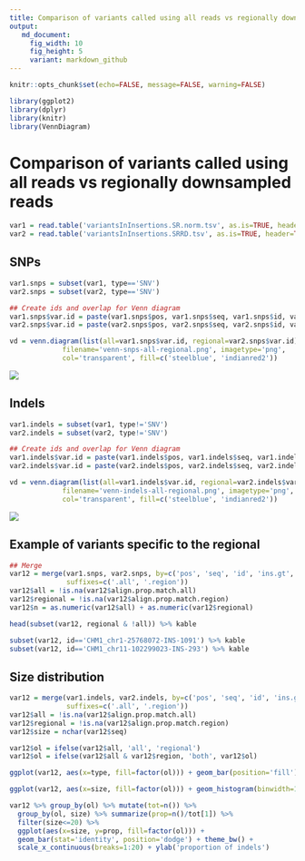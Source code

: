 ```yaml
---
title: Comparison of variants called using all reads vs regionally downsampled reads 
output:
   md_document:
     fig_width: 10
     fig_height: 5
     variant: markdown_github
---
```


```r
knitr::opts_chunk$set(echo=FALSE, message=FALSE, warning=FALSE)
```

```r
library(ggplot2)
library(dplyr)
library(knitr)
library(VennDiagram)
```

# Comparison of variants called using all reads vs regionally downsampled reads

```r
var1 = read.table('variantsInInsertions.SR.norm.tsv', as.is=TRUE, header=TRUE)
var2 = read.table('variantsInInsertions.SRRD.tsv', as.is=TRUE, header=TRUE)
```

## SNPs

```r
var1.snps = subset(var1, type=='SNV')
var2.snps = subset(var2, type=='SNV')

## Create ids and overlap for Venn diagram
var1.snps$var.id = paste(var1.snps$pos, var1.snps$seq, var1.snps$id, var1.snps$ins.gt, sep='_')
var2.snps$var.id = paste(var2.snps$pos, var2.snps$seq, var2.snps$id, var2.snps$ins.gt, sep='_')

vd = venn.diagram(list(all=var1.snps$var.id, regional=var2.snps$var.id),
             filename='venn-snps-all-regional.png', imagetype='png',
             col='transparent', fill=c('steelblue', 'indianred2'))
```

![](venn-snps-all-regional.png)

## Indels

```r
var1.indels = subset(var1, type!='SNV')
var2.indels = subset(var2, type!='SNV')

## Create ids and overlap for Venn diagram
var1.indels$var.id = paste(var1.indels$pos, var1.indels$seq, var1.indels$id, var1.indels$ins.gt, sep='_')
var2.indels$var.id = paste(var2.indels$pos, var2.indels$seq, var2.indels$id, var2.indels$ins.gt, sep='_')

vd = venn.diagram(list(all=var1.indels$var.id, regional=var2.indels$var.id),
             filename='venn-indels-all-regional.png', imagetype='png',
             col='transparent', fill=c('steelblue', 'indianred2'))
```

![](venn-indels-all-regional.png)

## Example of variants specific to the regional

```r
## Merge
var12 = merge(var1.snps, var2.snps, by=c('pos', 'seq', 'id', 'ins.gt', 'type', 'ins.chr', 'ins.pos', 'ins.size'), all=TRUE,
              suffixes=c('.all', '.region'))
var12$all = !is.na(var12$align.prop.match.all)
var12$regional = !is.na(var12$align.prop.match.region)
var12$n = as.numeric(var12$all) + as.numeric(var12$regional)

head(subset(var12, regional & !all)) %>% kable

subset(var12, id=='CHM1_chr1-25768072-INS-1091') %>% kable
subset(var12, id=='CHM1_chr11-102299023-INS-293') %>% kable
```

## Size distribution

```r
var12 = merge(var1.indels, var2.indels, by=c('pos', 'seq', 'id', 'ins.gt', 'type', 'ins.chr', 'ins.pos', 'ins.size'), all=TRUE,
              suffixes=c('.all', '.region'))
var12$all = !is.na(var12$align.prop.match.all)
var12$regional = !is.na(var12$align.prop.match.region)
var12$size = nchar(var12$seq)

var12$ol = ifelse(var12$all, 'all', 'regional')
var12$ol = ifelse(var12$all & var12$region, 'both', var12$ol)

ggplot(var12, aes(x=type, fill=factor(ol))) + geom_bar(position='fill') + theme_bw()

ggplot(var12, aes(x=size, fill=factor(ol))) + geom_histogram(binwidth=1, position='dodge') + theme_bw() + xlim(0,20)

var12 %>% group_by(ol) %>% mutate(tot=n()) %>%
  group_by(ol, size) %>% summarize(prop=n()/tot[1]) %>%
  filter(size<=20) %>% 
  ggplot(aes(x=size, y=prop, fill=factor(ol))) +
  geom_bar(stat='identity', position='dodge') + theme_bw() +
  scale_x_continuous(breaks=1:20) + ylab('proportion of indels')

```
